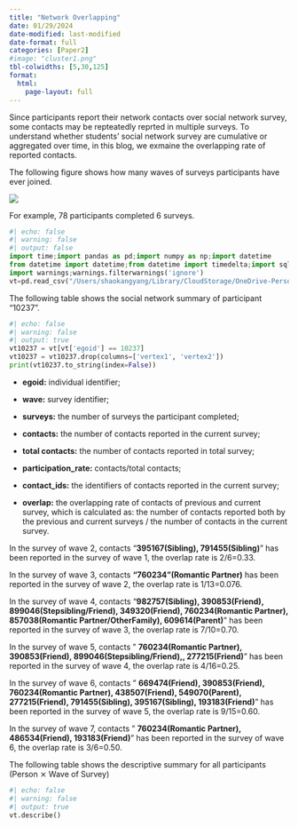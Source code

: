 ```yaml
---
title: "Network Overlapping"
date: 01/29/2024
date-modified: last-modified
date-format: full
categories: [Paper2]
#image: "cluster1.png"
tbl-colwidths: [5,30,125]
format: 
  html:
    page-layout: full
---
```


Since participants report their network contacts over social network survey, some contacts may be repteatedly reprted in multiple surveys. To understand whether students' social network survey are cumulative or aggregated over time, in this blog, we exmaine the overlapping rate of reported contacts.

The following figure shows how many waves of surveys participants have ever joined.

![](images/paste-1.png)

For example, 78 participants completed 6 surveys.

```python
#| echo: false
#| warning: false
#| output: false
import time;import pandas as pd;import numpy as np;import datetime
from datetime import datetime;from datetime import timedelta;import sqlite3
import warnings;warnings.filterwarnings('ignore')
vt=pd.read_csv("/Users/shaokangyang/Library/CloudStorage/OneDrive-Personal/Nethealth/Data/overlap_rate.csv")
```

The following table shows the social network summary of participant "10237".

```python
#| echo: false
#| warning: false
#| output: true
vt10237 = vt[vt['egoid'] == 10237]
vt10237 = vt10237.drop(columns=['vertex1', 'vertex2'])
print(vt10237.to_string(index=False))
```

-   **egoid:** individual identifier;

-   **wave:** survey identifier;

-   **surveys:** the number of surveys the participant completed;

-   **contacts:** the number of contacts reported in the current survey;

-   **total contacts:** the number of contacts reported in total survey;

-   **participation_rate:** contacts/total contacts;

-   **contact_ids:** the identifiers of contacts reported in the current survey;

-   **overlap:** the overlapping rate of contacts of previous and current survey, which is calculated as: the number of contacts reported both by the previous and current surveys / the number of contacts in the current survey.

In the survey of wave 2, contacts "**395167(Sibling), 791455(Sibling)**" has been reported in the survey of wave 1, the overlap rate is 2/6=0.33.

In the survey of wave 3, contacts **"760234"(Romantic Partner)** has been reported in the survey of wave 2, the overlap rate is 1/13=0.076.

In the survey of wave 4, contacts "**982757(Sibling), 390853(Friend), 899046(Stepsibling/Friend), 349320(Friend), 760234(Romantic Partner), 857038(Romantic Partner/OtherFamily), 609614(Parent)**" has been reported in the survey of wave 3, the overlap rate is 7/10=0.70.

In the survey of wave 5, contacts " **760234(Romantic Partner), 390853(Friend), 899046(Stepsibling/Friend),, 277215(Friend)**" has been reported in the survey of wave 4, the overlap rate is 4/16=0.25.

In the survey of wave 6, contacts " **669474(Friend), 390853(Friend), 760234(Romantic Partner), 438507(Friend), 549070(Parent), 277215(Friend), 791455(Sibling), 395167(Sibling), 193183(Friend)**" has been reported in the survey of wave 5, the overlap rate is 9/15=0.60.

In the survey of wave 7, contacts " **760234(Romantic Partner), 486534(Friend), 193183(Friend)**" has been reported in the survey of wave 6, the overlap rate is 3/6=0.50.

The following table shows the descriptive summary for all participants (Person $⨯$ Wave of Survey)

```python
#| echo: false
#| warning: false
#| output: true
vt.describe()
```
